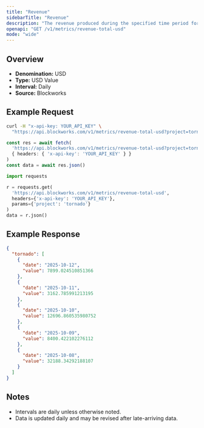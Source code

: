 ```yaml
---
title: "Revenue"
sidebarTitle: "Revenue"
description: "The revenue produced during the specified time period for given project."
openapi: "GET /v1/metrics/revenue-total-usd"
mode: "wide"
---
```


## Overview

- **Denomination:** USD
- **Type:** USD Value
- **Interval:** Daily
- **Source:** Blockworks

## Example Request

<CodeGroup>

```bash cURL
curl -H "x-api-key: YOUR_API_KEY" \
  "https://api.blockworks.com/v1/metrics/revenue-total-usd?project=tornado"
```

```typescript TypeScript
const res = await fetch(
  'https://api.blockworks.com/v1/metrics/revenue-total-usd?project=tornado',
  { headers: { 'x-api-key': 'YOUR_API_KEY' } }
)
const data = await res.json()
```

```python Python
import requests

r = requests.get(
  'https://api.blockworks.com/v1/metrics/revenue-total-usd',
  headers={'x-api-key': 'YOUR_API_KEY'},
  params={'project': 'tornado'}
)
data = r.json()
```

</CodeGroup>

## Example Response

```json
{
  "tornado": [
    {
      "date": "2025-10-12",
      "value": 7899.024510851366
    },
    {
      "date": "2025-10-11",
      "value": 3162.785991213195
    },
    {
      "date": "2025-10-10",
      "value": 12696.860535980752
    },
    {
      "date": "2025-10-09",
      "value": 8400.422102276112
    },
    {
      "date": "2025-10-08",
      "value": 32188.34292188107
    }
  ]
}
```

## Notes
- Intervals are daily unless otherwise noted.
- Data is updated daily and may be revised after late-arriving data.